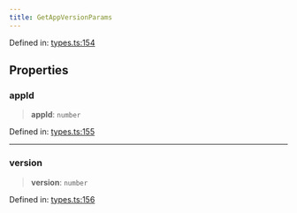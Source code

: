 ```yaml
---
title: GetAppVersionParams
---
```


Defined in: [types.ts:154](https://github.com/LIT-Protocol/Vincent/blob/5462864f5b471985671134e594d93faefcbfeb7e/packages/libs/contracts-sdk/src/types.ts#L154)

## Properties

### appId

> **appId**: `number`

Defined in: [types.ts:155](https://github.com/LIT-Protocol/Vincent/blob/5462864f5b471985671134e594d93faefcbfeb7e/packages/libs/contracts-sdk/src/types.ts#L155)

***

### version

> **version**: `number`

Defined in: [types.ts:156](https://github.com/LIT-Protocol/Vincent/blob/5462864f5b471985671134e594d93faefcbfeb7e/packages/libs/contracts-sdk/src/types.ts#L156)
